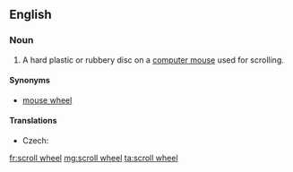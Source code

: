==English==
{{wikipedia}}
===Noun===
{{en-noun}}

# {{context|computing|lang=en}} A hard plastic or rubbery disc on a [[computer mouse]] used for scrolling.

====Synonyms====

* [[mouse wheel]]

====Translations====
{{trans-top|disc used for scrolling}}
* Czech: {{t|cs|skrolovací kolečko|n}}
{{trans-mid}}
{{trans-bottom}}

[[fr:scroll wheel]]
[[mg:scroll wheel]]
[[ta:scroll wheel]]